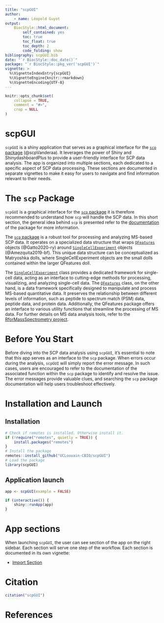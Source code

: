 ```yaml
---
title: "scpGUI"
author:
    - name: Léopold Guyot
output:
    BiocStyle::html_document:
        self_contained: yes
        toc: true
        toc_float: true
        toc_depth: 2
        code_folding: show
bibliography: scpGUI.bib
date: "`r BiocStyle::doc_date()`"
package: "`r BiocStyle::pkg_ver('scpGUI')`"
vignette: >
  %\VignetteIndexEntry{scpGUI}
  %\VignetteEngine{knitr::rmarkdown}
  %\VignetteEncoding{UTF-8}
---
```


```r
knitr::opts_chunk$set(
    collapse = TRUE,
    comment = "#>",
    crop = NULL
)
```

# scpGUI

`scpGUI` is a shiny application that serves as a graphical interface for the [`scp` package](https://bioconductor.org/packages/release/bioc/html/scp.html) (@scpVanderaa). It leverages the power of Shiny and ShinydashboardPlus to provide a user-friendly interface for SCP data analysis. The app is organized into multiple sections, each dedicated to a specific aspect of SCP data processing. These sections are documented in separate vignettes to make it easy for users to navigate and find information relevant to their needs.

# The `scp` Package

`scpGUI` is a graphical interface for the [`scp` package](https://bioconductor.org/packages/release/bioc/html/scp.html) it is therefore recommended to understand how `scp` will handle the SCP data. In this short section, the general idea behind `scp` is presented refer to the [documentation](https://uclouvain-cbio.github.io/scp/index.html) of the package for more information.

The [`scp` package](https://bioconductor.org/packages/release/bioc/html/scp.html) is a robust tool for processing and analyzing MS-based SCP data. It operates on a specialized data structure that wraps [`QFeatures`](https://rformassspectrometry.github.io/QFeatures/) objects (@Gatto2020-ry) around [`SingleCellExperiment`](http://bioconductor.org/packages/release/bioc/html/SingleCellExperiment.html) objects (@Amezquita2019-bf). This unique data structure can be conceptualized as Matryoshka dolls, where SingleCellExperiment objects are the small dolls contained within the larger QFeatures doll.

The [`SingleCellExperiment`](http://bioconductor.org/packages/release/bioc/html/SingleCellExperiment.html) class provides a dedicated framework for single-cell data, acting as an interface to cutting-edge methods for processing, visualizing, and analyzing single-cell data.
The [`QFeatures`](https://rformassspectrometry.github.io/QFeatures/) class, on the other hand, is a data framework specifically designed to manipulate and process MS-based quantitative data. It preserves the relationship between different levels of information, such as peptide to spectrum match (PSM) data, peptide data, and protein data. Additionally, the QFeatures package offers an interface to various utility functions that streamline the processing of MS data. For further details on MS data analysis tools, refer to the [RforMassSpectrometry project](https://www.rformassspectrometry.org/).

# Before You Start

Before diving into the SCP data analysis using `scpGUI`, it's essential to note that this app serves as an interface to the `scp` package. When errors occur during the analysis, `scpGUI` will simply report the error message. In such cases, users are encouraged to refer to the documentation of the associated function within the `scp` package to identify and resolve the issue. The error messages provide valuable clues, and searching the `scp` package documentation will help users troubleshoot effectively.

# Installation and Launch
## Installation

```r
# Check if remotes is installed. Otherwise install it.
if (!require("remotes", quietly = TRUE)) {
    install.packages("remotes")
}
# Install the package
remotes::install_github("UCLouvain-CBIO/scpGUI")
# Load the package
library(scpGUI)
```

## Application launch

```r
app <- scpGUI(example = FALSE)

if (interactive()) {
    shiny::runApp(app)
}
```

# App sections

When launching `scpGUI`, the user can see section of the app on the right sidebar. Each section will serve one step of the workflow.
Each section is documented in its own vignette:

- [Import Section](https://uclouvain-cbio.github.io/scpGUI/articles/import_section.html)

# Citation

```r
citation("scpGUI")
```

# References
